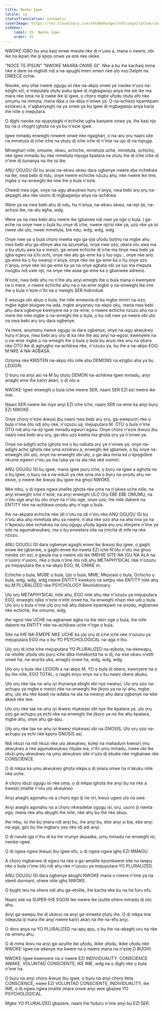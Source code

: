 ```yaml
---
title: Nwoke Igwe
locale: ig
statusTranslation: automatic
coverImage: https://res.cloudinary.com/xmfm6mhw3gwctndtcubgx2rptnae/image/upload/v1740337243/small_cover_educacion_fundamental_a051170f1c.webp
sidebar:
    label: 35. Nwoke Igwe
    order: 35
---
```

NWOKE IGBO bu anụ kasị enwe mwute nke dị n'ụwa a, mana o nwere, obi ike na ịkparị ihe iji kpọọ onwe ya eze nke okike.

"NOCE TE IPSUN" "NWOKE MAARA ONWE GỊ". Nke a bụ ihe kachasị mma nke e dere na mgbidi ndị a na-apụghị imeri emeri nke ụlọ nsọ Delphi na GREECE ochie.

Nwoke, anụ ọhịa nwere ọgụgụ isi nke na-akpọ onwe ya nwoke n'ụzọ na-ezighi ezi, e mepụtala ọtụtụ puku igwe dị mgbagwoju anya ma sie ike ma mara nke ọma na iji nwee ike iji igwe, ọ chọrọ mgbe ụfọdụ ọtụtụ afọ nke ọmụmụ na mmụta, mana dịka ọ na-abịa n'onwe ya. Ọ na-echezọ kpamkpam eziokwu a, n'agbanyeghị na ya onwe ya bụ igwe dị mgbagwoju anya karịa ihe niile ọ mepụtara.

Ọ dịghị nwoke na-ejupụtaghị n'echiche ụgha banyere onwe ya, ihe kasị njọ bụ na ọ chọghị ịghọta na ya bụ n'ezie igwe.

Igwe mmadụ enweghị nnwere onwe nke ngagharị, ọ na-arụ ọrụ naanị site na mmetụta dị iche iche na ọtụtụ dị iche iche dị n'ime na ujo dị na mpụga.

Mmegharị niile, omume, okwu, echiche, mmetụta uche, mmetụta, ọchịchọ, nke igwe mmadụ bụ nke mmetụta mpụga kpatara na ọtụtụ ihe dị iche iche dị n'ime dị ịtụnanya na ihe isi ike.

ANỤ ỌGỤGỤ ISI bụ arụsị na-ekwu okwu dara ogbenye nwere ebe nchekwa na ike, nwa bebi dị ndụ, onye nwere echiche nzuzu ahụ, nke nwere ike ime, mgbe ọ na-enweghị ike ime ihe ọ bụla n'ezie.

Cheedị nwa oge, onye na-agụ akwụkwọ hụrụ n'anya, nwa bebi arụ ọrụ na-akpaghị aka nke usoro dị mgbagwoju anya na-achịkwa.

Were ya na nwa bebi ahụ dị ndụ, hụ n'anya, na-ekwu okwu, na-eje ije, na-achọsi ike, na-alụ agha, wdg.

Were ya na nwa bebi ahụ nwere ike ịgbanwe ndị nwe ya oge ọ bụla. Ị ga-eche na onye nwe ọ bụla bụ onye dị iche, nwere njirisi nke ya, ụzọ nke ya isi nwee obi ụtọ, nwee mmetụta, bie ndụ, wdg, wdg, wdg.

Onye nwe ya ọ bụla chọrọ inweta ego ga-pịa ụfọdụ bọtịnụ na mgbe ahụ nwa bebi ahụ ga-etinye aka na azụmahịa, onye nwe ọzọ, ọkara otu awa ma ọ bụ ọtụtụ awa ka e mesịrị, ga-enwe echiche dị iche ma tinye nwa bebi ya ịgba egwu na ịchị ọchị, onye nke atọ ga-eme ka ọ lụọ ọgụ. , onye nke anọ ga-eme ka ọ hụ nwanyị n'anya, onye nke ise ga-eme ka ọ hụ onye ọzọ n'anya, onye nke isii ga-eme ka ya na onye agbata obi ya lụọ ma mepụta nsogbu ndị uwe ojii, na onye nke asaa ga-eme ka ọ gbanwee adreesị.

N'ezie, nwa bebi ahụ nọ n'ihe atụ anyị emeghị ihe ọ bụla mana o kwenyere na o mere, o nwere echiche ahụ na ọ na-eme mgbe ọ na-enweghị ike ime ihe ọ bụla n'ezie n'ihi na o nweghị SER Individual.

E wezụga obi abụọ ọ bụla, ihe niile emewola dị ka mgbe mmiri na-ezo, mgbe égbè eluigwe na-ada, mgbe anyanwụ na-ekpo ọkụ, mana nwa bebi ahụ dara ogbenye kwenyere na ọ na-eme; o nwere echiche nzuzu ahụ na o mere ihe niile mgbe ọ na-emeghị ihe ọ bụla, ọ bụ ndị nwe ya nwere obi ụtọ na nwa bebi arụ ọrụ dara ogbenye.

Ya mere, anụmanụ nwere ọgụgụ isi dara ogbenye, onye na-agụ akwụkwọ hụrụ n'anya, nwa bebi arụ ọrụ dị ka nke ihe atụ anyị na-egosi, kwenyere na ọ na-eme mgbe ọ na-emeghị ihe ọ bụla ọ bụla bụ arụsị nke anụ na ọbara nke ÒTÙ ike dị aghụghọ na-achịkwa nke, n'ozuzu ya, bụ ihe a na-akpọ EGO, M NKE A NA-AGBASA.

Oziọma nke KRISTEN na-akpọ òtù niile ahụ DEMONS na ezigbo aha ya bụ LEGION.

Ọ bụrụ na anyị asị na M bụ ọtụtụ DEMON na-achịkwa igwe mmadụ, anyị anaghị eme ihe karịrị akarị, ọ dị otu a.

NWOKE-Igwe enweghị ọ bụla iche nwere SER, naanị SER EZI ezi nwere ike ime.

Naanị SER nwere ike inye anyị EZI iche iche, naanị SER na-eme ka anyị bụrụ EZI NWOKE.

Onye chọrọ n'ezie ịkwụsị ịbụ naanị nwa bebi arụ ọrụ, ga-ewepụrịrị nke ọ bụla n'ime òtù ndị ahụ nke, n'ozuzu ya, mejupụtara M. ÒTÙ ọ bụla n'ime ÒTÙ ndị ahụ na-eji igwe mmadụ egwuri egwu. Onye chọrọ n'ezie ịkwụsị ịbụ naanị nwa bebi arụ ọrụ, ga-ebu ụzọ kweta ma ghọta ọrụ ya n'onwe ya.

Onye na-adịghị achọ ịghọta ma ọ bụ nabata ọrụ ya n'onwe ya, onye na-adịghị achọ ịghọta nke ọma eziokwu a, enweghị ike ịgbanwe, ọ bụ onye na-enweghị obi ụtọ, onye na-enweghị obi ụtọ, ọ ga-aka mma ka ọ kpọgidere nkume egweri n'olu ya ma tụba ya na ala nke oké osimiri.

ANỤ ỌGỤGỤ ISI bụ igwe, mana igwe pụrụ iche, ọ bụrụ na igwe a aghọta na ọ bụ igwe, ọ bụrụ na a na-eduzi ya nke ọma ma ọ bụrụ na ọnọdụ ahụ na-ekwe, ọ nwere ike ịkwụsị ịbụ igwe ma ghọọ NWOKE.

Nke mbụ, ọ dị ngwa ngwa ịmalite ịghọta nke ọma na n'ọkwa uche niile, na anyị enweghị iche n'ezie, na anyị enweghị ỤLỌ Ọrụ EBE EBE ỌMỤMỤ, na n'otu oge anyị bụ otu onye na n'otu oge, onye ọzọ; ihe niile dabere na ENTITY nke na-achịkwa ọnọdụ ahụ n'oge ọ bụla.

Ihe na-akpata echiche nke ịdị n'otu na ịdị n'otu nke ANỤ ỌGỤGỤ ISI bụ n'otu aka ahụ mmetụta ahụ ya nwere, n'aka nke ọzọ aha na aha nna ya na n'ikpeazụ ebe nchekwa na ọnụ ọgụgụ ụfọdụ àgwà arụ ọrụ etinyere n'ime ya site na agụmakwụkwọ, ma ọ bụ enwetara site na ịmịcha dị mfe na nke nzuzu.

ANỤ ỌGỤGỤ ISI dara ogbenye agaghị enwe ike ịkwụsị ịbụ igwe, ọ gaghị enwe ike ịgbanwe, ọ gaghị enwe ike nweta EZI iche N'otu n'otu ma ghọọ nwoke ziri ezi, ọ gwụla ma ọ nwere obi ike IMEHIE SITE NA ỊGỤ NA ALA na n'usoro n'usoro, nke ọ bụla n'ime òtù ndị ahụ METAPHYSICAL nke n'ozuzu ya mejupụtara ihe a na-akpọ EGO, M, ONWE m.

Echiche ọ bụla, MGBE ọ bụla, Ụjọ ọ bụla, MME, Mkpọasị ọ bụla, Ọchịchọ ọ bụla, wdg, wdg, wdg nwere ENTITY kwekọrọ na setịpụ nke ENTITY niile ahụ bụ M PLURALIZED nke PSYCHOLOGY Revolutionary.

Ụlọ ọrụ METAPHYSICAL niile ahụ, EGO niile ahụ nke n'ozuzu ya mejupụtara EGO, enweghị njikọ n'ezie n'etiti onwe ha, ha enweghị nhazi nke ụdị ọ bụla. Ụlọ ọrụ ọ bụla n'ime ụlọ ọrụ ndị ahụ dabere kpamkpam na ọnọdụ, mgbanwe nke echiche, ihe omume, wdg.

Ihe ngosi nke UCHE na-agbanwe agba na ihe nkiri oge ọ bụla, ihe niile dabere na ENTITY nke na-achịkwa uche n'oge ọ bụla.

Site na IHE NA-EMEPE NKE UCHE ka ụlọ ọrụ dị iche iche nke n'ozuzu ya mejupụtara EGO ma ọ bụ YO PSYCHOLOGICAL na-aga n'ihu.

Ụlọ ọrụ dị iche iche mejupụtara YO PLURALIZED na-ejikọta, na-ekewapụ, na-etolite ụfọdụ otu pụrụ iche dịka mmekọrịta ha si dị, na-ese okwu n'etiti onwe ha, na-arụrịta ụka, amaghị onwe ha, wdg, wdg, wdg.

Ụlọ ọrụ ọ bụla nke LEGION a na-akpọ M, YO ọ bụla dị obere, kwenyere na ọ bụ ihe niile, EGO TOTAL, ọ naghị enyo enyo na ọ bụ naanị obere akụkụ.

Ụlọ ọrụ nke taa na-aṅụ iyi ịhụnanya ebighi ebi nye nwanyị, Ụlọ ọrụ ọzọ na-achụpụ ya mgbe e mesịrị nke na-enweghị ihe jikọrọ ya na iyi ahụ, mgbe ahụ, ụlọ elu nke kaadị na-adaba na ala na nwanyị ahụ dara ogbenye na-ebe ákwá nke iwe.

Ụlọ ọrụ nke taa na-aṅụ iyi ikwesị ntụkwasị obi nye ihe kpatara ya, ụlọ ọrụ ọzọ ga-achụpụ ya echi nke na-enweghị ihe jikọrọ ya na ihe ahụ kpatara, mgbe ahụ, onye ahụ ga-apụ.

Ụlọ ọrụ nke taa na-aṅụ iyi ikwesị ntụkwasị obi na GNOSIS, Ụlọ ọrụ ọzọ na-achụpụ ya echi nke kpọrọ GNOSIS asị.

Ndị nkuzi na ndị nkuzi nke ụlọ akwụkwọ, kọleji na mahadum kwesịrị ịmụ akwụkwọ a nke agụmakwụkwọ ntọala ma, n'ihi ụmụ mmadụ, nwee obi ike iduzi ụmụ akwụkwọ na ụmụ akwụkwọ site n'ụzọ dị ebube nke mgbanwe nke CONSCIENCE.

Ọ dị mkpa ka ụmụ akwụkwọ ghọta mkpa ọ dị ịmara onwe ha n'akụkụ niile nke uche.

A chọrọ iduzi ọgụgụ isi nke ọma, ọ dị mkpa ịghọta ihe anyị bụ na nke a kwesịrị ịmalite n'otu ụlọ akwụkwọ.

Anyị anaghị agọnahụ na a chọrọ ego iji rie nri, kwụọ ụgwọ ụlọ na uwe.

Anyị anaghị agọnahụ na a chọrọ nkwadebe ọgụgụ isi, ọrụ, usoro iji nweta ego, mana nke ahụ abụghị ihe niile, nke ahụ bụ ihe nke abụọ.

Ihe mbụ, isi ihe bụ ịmara ndị anyị bụ, ihe anyị bụ, ebe anyị si bịa, ebe anyị na-aga, gịnị bụ ihe mgbaru ọsọ nke ịdị adị anyị.

Ọ dị nwute ịga n'ihu dị ka ihe nrụnye akpaaka, ụmụ mmadụ na-enweghị isi, nwoke-igwe.

Ọ dị ngwa ngwa ịkwụsị ịbụ igwe efu, ọ dị ngwa ngwa ịghọ EZI MMADỤ.

A chọrọ mgbanwe dị egwu na nke a ga-amalite kpọmkwem site na iwepụ nke ọ bụla n'ime òtù ndị ahụ nke n'ozuzu ya mejupụtara YO PLURALIZED.

ANỤ ỌGỤGỤ ISI dara ogbenye abụghị NWOKE mana o nwere n'ime ya na steeti dormant, ohere niile ịghọ NWOKE.

Ọ bụghị iwu na ohere ndị ahụ ga-etolite, ihe kacha eke bụ na ha furu efu.

Naanị site na SUPER-IHE EGOSI Ike nwere ike ịzụlite ohere mmadụ dị otú ahụ.

Anyị ga-ewepụ ihe dị ukwuu na anyị ga-enweta ọtụtụ ihe. Ọ dị mkpa ime ndepụta iji mara ihe anyị nwere karịrị akarị na ihe na-efu anyị.

O doro anya na YO PLURALIZED na-apụ apụ, ọ bụ ihe na-abaghị uru na nke na-emerụ ahụ.

Ọ dị mma ikwu na anyị ga-azụlite ike ụfọdụ, ikike ụfọdụ, ikike ụfọdụ nke NWOKE-Igwe na-ekenye ma kwere na ọ nwere mana na n'ezie Ọ BỤGHỊ.

NWOKE-Igwe kwenyere na o nwere EZI INDIVIDUALITY, CONSCIENCE AWAKE, VOLUNTAD CONSCIENTE, IKE IME, wdg na ọ dịghị nke ọ bụla n'ime ha.

Ọ bụrụ na anyị chọrọ ịkwụsị ịbụ igwe, ọ bụrụ na anyị chọrọ iteta CONSCIENCE, nwee EZI VOLUNTAD CONSCIENTE, INDIVIDUALITY, ike IME, ọ dị ngwa ngwa ịmalite ịmara onwe anyị wee gbazee YO PSYCHOLOGICAL.

Mgbe YO PLURALIZED gbazere, naanị ihe fọdụrụ n'ime anyị bụ EZI SER.

